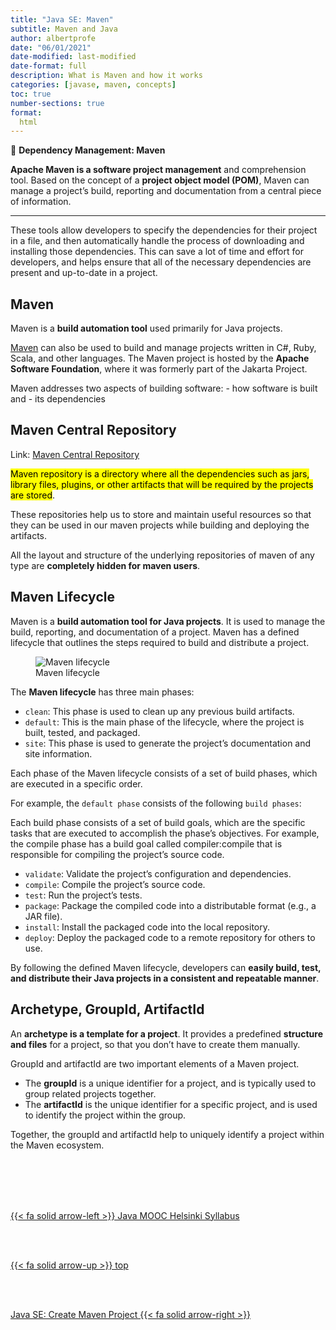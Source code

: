 ```yaml
---
title: "Java SE: Maven"
subtitle: Maven and Java
author: albertprofe
date: "06/01/2021"
date-modified: last-modified
date-format: full
description: What is Maven and how it works
categories: [javase, maven, concepts]
toc: true
number-sections: true
format:
  html
---
```


::: {.summary}

📘 **Dependency Management: Maven**

**Apache Maven is a software project management** and comprehension tool. Based on the concept of a **project object model (POM)**, Maven can manage a project's build, reporting and documentation from a central piece of information.
:::

---

These tools allow developers to specify the dependencies for their project in a file, and then automatically handle the process of downloading and installing those dependencies. This can save a lot of time and effort for developers, and helps ensure that all of the necessary dependencies are present and up-to-date in a project.


## Maven

Maven is a **build automation tool** used primarily for Java projects.

[Maven](https://maven.apache.org/) can also be used to build and manage projects written in C#, Ruby, Scala, and other languages. The Maven project is hosted by the **Apache Software Foundation**, where it was formerly part of the Jakarta Project.

Maven addresses two aspects of building software:
- how software is built and
- its dependencies

## Maven Central Repository

Link: [Maven Central Repository](https://mvnrepository.com/)

<mark>Maven repository is a directory where all the dependencies such as jars, library files, plugins, or other artifacts that will be required by the projects are stored</mark>.

These repositories help us to store and maintain useful resources so that they can be used in our maven projects while building and deploying the artifacts.

All the layout and structure of the underlying repositories of maven of any type are **completely hidden for maven users**.

## Maven Lifecycle

Maven is a **build automation tool for Java projects**. It is used to manage the build, reporting, and documentation of a project. Maven has a defined lifecycle that outlines the steps required to build and distribute a project.

![Maven lifecycle](/images/javase/maven-lifecycle.png)

The **Maven lifecycle** has three main phases:

- `clean`: This phase is used to clean up any previous build artifacts.
- `default`: This is the main phase of the lifecycle, where the project is built, tested, and packaged.
- `site`: This phase is used to generate the project's documentation and site information.

Each phase of the Maven lifecycle consists of a set of build phases, which are executed in a specific order.

For example, the ``default phase`` consists of the following ``build phases``:

::: {.column-margin}
Each build phase consists of a set of build goals, which are the specific tasks that are executed to accomplish the phase's objectives. For example, the compile phase has a build goal called compiler:compile that is responsible for compiling the project's source code.
:::

- `validate`: Validate the project's configuration and dependencies.
- `compile`: Compile the project's source code.
- `test`: Run the project's tests.
- `package`: Package the compiled code into a distributable format (e.g., a JAR file).
- `install`: Install the packaged code into the local repository.
- `deploy`: Deploy the packaged code to a remote repository for others to use.




By following the defined Maven lifecycle, developers can **easily build, test, and distribute their Java projects in a consistent and repeatable manner**.

## Archetype, GroupId, ArtifactId


::: {.callout-note}
An **archetype is a template for a project**. It provides a predefined **structure and files** for a project, so that you don't have to create them manually.
:::

GroupId and artifactId are two important elements of a Maven project. 

- The **groupId** is a unique identifier for a project, and is typically used to group related projects together.
- The **artifactId** is the unique identifier for a specific project, and is used to identify the project within the group.

Together, the groupId and artifactId help to uniquely identify a project within the Maven ecosystem.

<!--- navLinks -->
<br><br>
<div class=row>
<br>
<div class='column left previous'>
<br>
[{{< fa solid arrow-left >}} Java MOOC Helsinki Syllabus](/javase/se-what-moocsyllabus.qmd)
<br>
</div>
<br>
<div class='column center'>
<br>
[{{< fa solid arrow-up >}} top](#top)
<br>
</div>
<br>
<div class='column right next'>
<br>
[Java SE: Create Maven Project  {{< fa solid arrow-right >}}](/javase/se-concepts-createproject.qmd)
<br>
</div>
<br>
</div>
